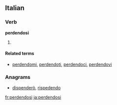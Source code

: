 ==Italian==

===Verb===
'''perdendosi'''

# {{gerund of|[[perdersi#Italian|perdersi]]|lang=it}}

====Related terms====
*[[perdendomi]], [[perdendoti]], [[perdendoci]], [[perdendovi]]

===Anagrams===
* {{alphagram|ddeeinoprs}} [[dispenderò#Italian|dispenderò]], [[rispedendo#Italian|rispedendo]]
[[fr:perdendosi]]
[[ja:perdendosi]]